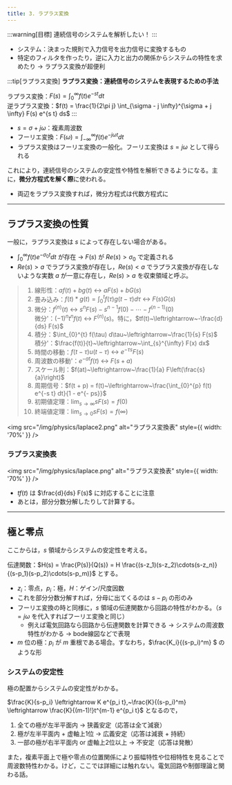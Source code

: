 ```yaml
---
title: 3. ラプラス変換
---
```


:::warning[目標]
連続信号のシステムを解析したい！
:::
- システム：決まった規則で入力信号を出力信号に変換するもの
- 特定のフィルタを作ったり，逆に入力と出力の関係からシステムの特性を求めたり $\to$ ラプラス変換が超便利

:::tip[ラプラス変換]
**ラプラス変換：連続信号のシステムを表現するための手法**

ラプラス変換：$F(s) = \int_{0}^{\infty} f(t) e^{-s t} dt$  
逆ラプラス変換：$f(t) = \frac{1}{2\pi j} \int_{\sigma - j \infty}^{\sigma + j \infty} F(s) e^{s t} ds$
:::
- $s = \sigma + j \omega$：複素周波数
- フーリエ変換：$F(\omega) = \int_{-\infty}^{\infty} f(t) e^{-j \omega t} dt$
- ラプラス変換はフーリエ変換の一般化。フーリエ変換は $s = j \omega$ として得られる

これにより，連続信号のシステムの安定性や特性を解析できるようになる。主に，**微分方程式を解く際**に使われる。
- 両辺をラプラス変換すれば，微分方程式は代数方程式に
---

## ラプラス変換の性質
一般に，ラプラス変換は $s$ によって存在しない場合がある。
- $\int_{0}^{\infty} f(t) e^{-\sigma_0 t} dt$ が存在 $\to$ $F(s)$ が $Re(s) > \sigma_0$ で定義される
- $Re(s) > a$ でラプラス変換が存在し，$Re(s) < a$ でラプラス変換が存在しないような実数 $a$ が一意に存在し，$Re(s) > a$ を収束領域と呼ぶ。

> 1. 線形性：$a f(t) + b g(t)~\leftrightarrow~a F(s) + b G(s)$
> 2. 畳み込み：$f(t) \ast g(t) = \int_{0}^{t} f(\tau) g(t-\tau) d\tau~\leftrightarrow~F(s) G(s)$
> 3. 微分：$f^{(n)}(t)~\leftrightarrow~s^n F(s) - s^{n-1} f(0) - \cdots - f^{(n-1)}(0)$  
微分'：$(-1)^n t^n f(t)~\leftrightarrow~F^{(n)}(s)$。特に，$tf(t)~\leftrightarrow~-\frac{d}{ds} F(s)$
> 4. 積分：$\int_{0}^{t} f(\tau) d\tau~\leftrightarrow~\frac{1}{s} F(s)$  
積分'：$\frac{f(t)}{t}~\leftrightarrow~\int_{s}^{\infty} F(x) dx$
> 5. 時間の移動：$f(t-\tau) u(t-\tau)~\leftrightarrow~e^{-\tau s} F(s)$
> 6. 周波数の移動'：$e^{- at} f(t)~\leftrightarrow~F(s+a)$
> 7. スケール則：$f(at)~\leftrightarrow~\frac{1}{a} F\left(\frac{s}{a}\right)$
> 8. 周期信号：$f(t + p) = f(t)~\leftrightarrow~\frac{\int_{0}^{p} f(t) e^{-s t} dt}{1 - e^{- ps}}$
> 9. 初期値定理：$\lim_{s \to \infty} s F(s) = f(0)$
> 10. 終端値定理：$\lim_{s \to 0} s F(s) = f(\infty)$

<img src="/img/physics/laplace2.png" alt="ラプラス変換表" style={{ width: '70%' }} />

### ラプラス変換表
<img src="/img/physics/laplace.png" alt="ラプラス変換表" style={{ width: '70%' }} />
- $tf(t)$ は $\frac{d}{ds} F(s)$ に対応することに注意
- あとは，部分分数分解したりして計算する。

---
## 極と零点
ここからは，$s$ 領域からシステムの安定性を考える。

伝達関数：$H(s) = \frac{P(s)}{Q(s)} = H \frac{(s-z_1)(s-z_2)\cdots(s-z_n)}{(s-p_1)(s-p_2)\cdots(s-p_m)}$ とする。
- $z_i$：零点，$p_i$：極，$H$：ゲイン/尺度因数
- これを部分分数分解すれば，分母に出てくるのは $s-p_i$ の形のみ
- フーリエ変換の時と同様に，$s$ 領域の伝達関数から回路の特性がわかる。（$s = j\omega$ を代入すればフーリエ変換と同じ）
    - 例えば電気回路なら回路から伝達関数を計算できる $\to$ システムの周波数特性がわかる $\to$ bode線図などで表現
- $m$ 位の極：$p_i$ が $m$ 重根である場合。すなわち，$\frac{K_i}{(s-p_i)^m} $ のような形

### システムの安定性
極の配置からシステムの安定性がわかる。

$\frac{K}{s-p_i} \leftrightarrow K e^{p_i t},~\frac{K}{(s-p_i)^m} \leftrightarrow \frac{K}{(m-1)!}t^{m-1} e^{p_i t}$ となるので，
1. 全ての極が左半平面内 $\to$ 狭義安定（応答は全て減衰）
2. 極が左半平面内 + 虚軸上1位 $\to$ 広義安定（応答は減衰 + 持続）
3. 一部の極が右半平面内 or 虚軸上2位以上 $\to$ 不安定（応答は発散）

また，複素平面上で極や零点の位置関係により振幅特性や位相特性を見ることで周波数特性わかる。けど，ここでは詳細には触れない。電気回路や制御理論と関わる話。
